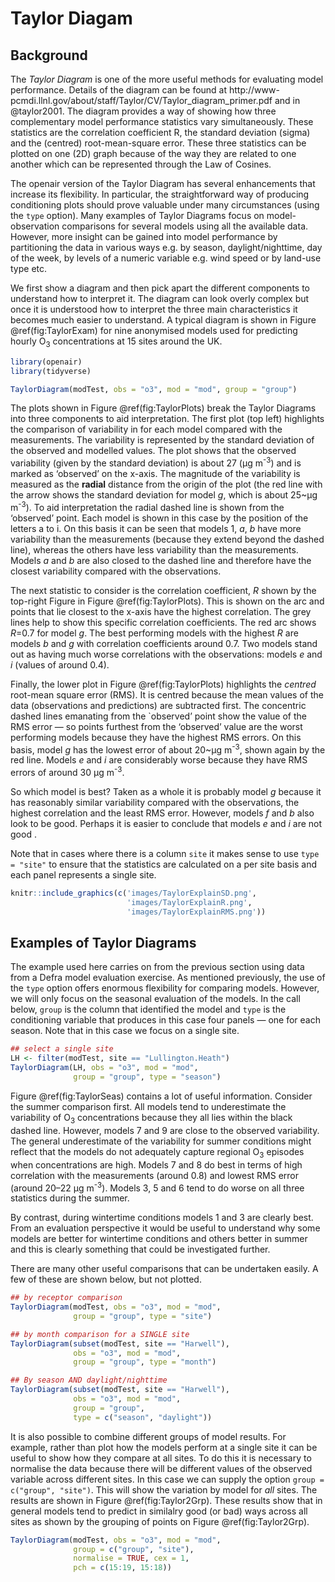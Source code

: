 # Taylor Diagam {#TaylorDiagram}

## Background {#TaylorBack}

The *Taylor Diagram* is one of the more useful methods for
evaluating model performance. Details of the diagram can be found at
http://www-pcmdi.llnl.gov/about/staff/Taylor/CV/Taylor_diagram_primer.pdf
and in @taylor2001. The diagram provides a way of showing how
three complementary model performance statistics vary
simultaneously. These statistics are the correlation coefficient R,
the standard deviation (sigma) and the (centred) root-mean-square
error. These three statistics can be plotted on one (2D) graph because
of the way they are related to one another which can be represented
through the Law of Cosines.

The [openair]{.pkg} version of the Taylor Diagram has several
enhancements that increase its flexibility. In particular, the
straightforward way of producing conditioning plots should prove
valuable under many circumstances (using the `type` option). Many
examples of Taylor Diagrams focus on model-observation comparisons for
several models using all the available data. However, more insight can
be gained into model performance by partitioning the data in various
ways e.g. by season, daylight/nighttime, day of the week, by levels of
a numeric variable e.g. wind speed or by land-use type etc.

We first show a diagram and then pick apart the different components
to understand how to interpret it. The diagram can look overly complex
but once it is understood how to interpret the three main
characteristics it becomes much easier to understand. A typical
diagram is shown in Figure \@ref(fig:TaylorExam) for nine anonymised
models used for predicting hourly O~3~ concentrations at 15 sites
around the UK.

```r
library(openair)
library(tidyverse)
```


```r
TaylorDiagram(modTest, obs = "o3", mod = "mod", group = "group")
```

The plots shown in Figure \@ref(fig:TaylorPlots) break the Taylor Diagrams
into three components to aid interpretation. The first plot (top left)
highlights the comparison of variability in for each model compared
with the measurements. The variability is represented by the standard
deviation of the observed and modelled values. The plot shows that the
observed variability (given by the standard deviation) is about 27
(μg m^-3^) and is marked as 'observed' on the x-axis. The magnitude of
the variability is measured as the **radial** distance from the
origin of the plot (the red line with the arrow shows the standard
deviation for model $g$, which is about 25~μg m^-3^). To aid interpretation
the radial dashed line is shown from the 'observed' point. Each
model is shown in this case by the position of the letters a to i. On
this basis it can be seen that models 1, $a$, $b$ have more
variability than the measurements (because they extend beyond the
dashed line), whereas the others have less variability than the
measurements. Models $a$ and $b$ are also closed to the dashed line
and therefore have the closest variability compared with the
observations.

The next statistic to consider is the correlation coefficient, $R$
shown by the top-right Figure in Figure \@ref(fig:TaylorPlots).  This is
shown on the arc and points that lie closest to the x-axis have the
highest correlation.  The grey lines help to show this specific
correlation coefficients. The red arc shows $R$=0.7 for model $g$. The
best performing models with the highest $R$ are models $b$ and $g$
with correlation coefficients around 0.7. Two models stand out as
having much worse correlations with the observations: models $e$ and
$i$ (values of around 0.4).

Finally, the lower plot in Figure \@ref(fig:TaylorPlots) highlights the
*centred* root-mean square error (RMS). It is centred because the
mean values of the data (observations and predictions) are subtracted
first. The concentric dashed lines emanating from the `observed'
point show the value of the RMS error --- so points furthest from the
'observed' value are the worst performing models because they have
the highest RMS errors. On this basis, model $g$ has the lowest error
of about 20~μg m^-3^, shown again by the red line. Models $e$ and $i$ are
considerably worse because they have RMS errors of around 30 μg m^-3^.

So which model is best? Taken as a whole it is probably model $g$
because it has reasonably similar variability compared with the
observations, the highest correlation and the least RMS
error. However, models $f$ and $b$ also look to be good. Perhaps it is
easier to conclude that models $e$ and $i$ are not good \ldots.

Note that in cases where there is a column `site` it makes sense to
use `type = "site"` to ensure that the statistics are calculated
on a per site basis and each panel represents a single site.

```r
knitr::include_graphics(c('images/TaylorExplainSD.png',
                          'images/TaylorExplainR.png',
                          'images/TaylorExplainRMS.png'))
```

## Examples of Taylor Diagrams

The example used here carries on from the previous section using data
from a Defra model evaluation exercise. As mentioned previously, the
use of the `type` option offers enormous flexibility for comparing
models. However, we will only focus on the seasonal evaluation of the
models. In the call below, `group` is the column that identified
the model and `type` is the conditioning variable that produces in
this case four panels --- one for each season. Note that in this case
we focus on a single site.

```r
## select a single site
LH <- filter(modTest, site == "Lullington.Heath")
TaylorDiagram(LH, obs = "o3", mod = "mod", 
              group = "group", type = "season")
```

Figure \@ref(fig:TaylorSeas) contains a lot of useful
information. Consider the summer comparison first. All models tend to
underestimate the variability of O~3~ concentrations because they
all lies within the black dashed line. However, models 7 and 9 are
close to the observed variability. The general underestimate of the
variability for summer conditions might reflect that the models do not
adequately capture regional O~3~ episodes when concentrations are
high. Models 7 and 8 do best in terms of high correlation with the
measurements (around 0.8) and lowest RMS error (around
20--22 μg m^-3^). Models 3, 5 and 6 tend to do worse on all three
statistics during the summer.

By contrast, during wintertime conditions models 1 and 3 are clearly
best. From an evaluation perspective it would be useful to understand
why some models are better for wintertime conditions and others better
in summer and this is clearly something that could be investigated further.

There are many other useful comparisons that can be undertaken
easily. A few of these are shown below, but not plotted.

```r
## by receptor comparison
TaylorDiagram(modTest, obs = "o3", mod = "mod", 
              group = "group", type = "site")

## by month comparison for a SINGLE site
TaylorDiagram(subset(modTest, site == "Harwell"), 
              obs = "o3", mod = "mod",
              group = "group", type = "month")

## By season AND daylight/nighttime
TaylorDiagram(subset(modTest, site == "Harwell"), 
              obs = "o3", mod = "mod",
              group = "group", 
              type = c("season", "daylight"))
```

It is also possible to combine different groups of model results. For
example, rather than plot how the models perform at a single site it
can be useful to show how they compare at all sites. To do this it is
necessary to normalise the data because there will be different values
of the observed variable across different sites. In this case we can
supply the option `group = c("group", "site")`. This will show the
variation by model for *all* sites. The results are shown in Figure
\@ref(fig:Taylor2Grp). These results show that in general models
tend to predict in similalry good (or bad) ways across all sites as
shown by the grouping of points on Figure \@ref(fig:Taylor2Grp). 

```r
TaylorDiagram(modTest, obs = "o3", mod = "mod", 
              group = c("group", "site"), 
              normalise = TRUE, cex = 1, 
              pch = c(15:19, 15:18))
```
